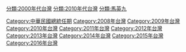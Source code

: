 [[Category:中華民國總統任期|Category:中華民國總統任期]]
[[Category:2008年台灣|Category:2008年台灣]]
[[Category:2009年台灣|Category:2009年台灣]]
[[Category:2010年台灣|Category:2010年台灣]]
[[Category:2011年台灣|Category:2011年台灣]]
[[Category:2012年台灣|Category:2012年台灣]]
[[Category:2013年台灣|Category:2013年台灣]]
[[Category:2014年台灣|Category:2014年台灣]]
[[Category:2015年台灣|Category:2015年台灣]]
[[Category:2016年台灣|Category:2016年台灣]]
[[分類:2000年代台灣|分類:2000年代台灣]]
[[分類:2010年代台灣|分類:2010年代台灣]]
[[分類:馬英九|分類:馬英九]]